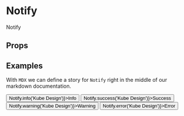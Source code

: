 
<Meta title="Components/Notify" component={Notify} />

# Notify

Notify

## Props
<Props of={Notify} />


## Examples

With `MDX` we can define a story for `Notify` right in the middle of our
markdown documentation.

<Preview>
  <Story name="basic notify">
    <div>
      <Button onClick={() => Notify.info('Kube Design')}>Info</Button>
      <Button onClick={() => Notify.success('Kube Design')}>Success</Button>
      <Button onClick={() => Notify.warning('Kube Design')}>Warning</Button>
      <Button onClick={() => Notify.error('Kube Design')}>Error</Button>
    </div>
  </Story>
</Preview>
